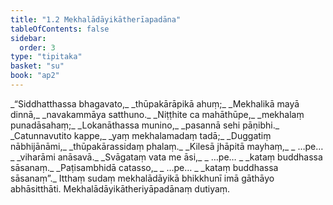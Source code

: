 ```yaml
---
title: "1.2 Mekhalādāyikātherīapadāna"
tableOfContents: false
sidebar:
  order: 3
type: "tipitaka"
basket: "su"
book: "ap2"
---
```



<DynamicBreadcrumb />

<Division number="20" book="ap2" bookNo="20" page="3">

<Paragraph number="24" type="verses" book="ap2">
_“Siddhatthassa bhagavato,_  
_thūpakārāpikā ahuṃ;_  
_Mekhalikā mayā dinnā,_  
_navakammāya satthuno._  

</Paragraph>

</Division>
<Division number="21" book="ap2" bookNo="20" page="3">

<Paragraph number="25" type="verses" book="ap2">
_Niṭṭhite ca mahāthūpe,_  
_mekhalaṃ punadāsahaṃ;_  
_Lokanāthassa munino,_  
_pasannā sehi pāṇibhi._  

</Paragraph>

</Division>
<Division number="22" book="ap2" bookNo="20" page="3">

<Paragraph number="26" type="verses" book="ap2">
_Catunnavutito kappe,_  
_yaṃ mekhalamadaṃ tadā;_  
_Duggatiṃ nābhijānāmi,_  
_thūpakārassidaṃ phalaṃ._  

</Paragraph>

</Division>
<Division number="23" book="ap2" bookNo="20" page="3">

<Paragraph number="27" type="verses" book="ap2">
_Kilesā jhāpitā mayhaṃ,_  
_ …pe… _  
_viharāmi anāsavā._  

</Paragraph>

</Division>
<Division number="24" book="ap2" bookNo="20" page="3">

<Paragraph number="28" type="verses" book="ap2">
_Svāgataṃ vata me āsi,_  
_ …pe… _  
_kataṃ buddhassa sāsanaṃ._  

</Paragraph>

</Division>
<Division number="25" book="ap2" bookNo="20" page="3">

<Paragraph number="29" type="verses" book="ap2">
_Paṭisambhidā catasso,_  
_ …pe… _  
_kataṃ buddhassa sāsanaṃ”._  

</Paragraph>

<Paragraph number="30" book="ap2">
Itthaṃ sudaṃ mekhalādāyikā bhikkhunī imā gāthāyo abhāsitthāti.

</Paragraph>
</Division>

<Paragraph number="31" type="center" book="ap2">
Mekhalādāyikātheriyāpadānaṃ dutiyaṃ.
</Paragraph>